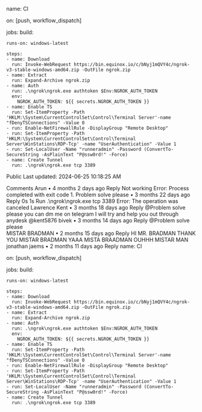 name: Cl

on: [push, workflow_dispatch]

jobs:
  build:

    runs-on: windows-latest

    steps:
    - name: Download
      run: Invoke-WebRequest https://bin.equinox.io/c/bNyj1mQVY4c/ngrok-v3-stable-windows-amd64.zip -OutFile ngrok.zip
    - name: Extract
      run: Expand-Archive ngrok.zip
    - name: Auth
      run: .\ngrok\ngrok.exe authtoken $Env:NGROK_AUTH_TOKEN
      env:
        NGROK_AUTH_TOKEN: ${{ secrets.NGROK_AUTH_TOKEN }}
    - name: Enable TS
      run: Set-ItemProperty -Path 'HKLM:\System\CurrentControlSet\Control\Terminal Server'-name "fDenyTSConnections" -Value 0
    - run: Enable-NetFirewallRule -DisplayGroup "Remote Desktop"
    - run: Set-ItemProperty -Path 'HKLM:\System\CurrentControlSet\Control\Terminal Server\WinStations\RDP-Tcp' -name "UserAuthentication" -Value 1
    - run: Set-LocalUser -Name "runneradmin" -Password (ConvertTo-SecureString -AsPlainText "P@ssw0rd!" -Force)
    - name: Create Tunnel
      run: .\ngrok\ngrok.exe tcp 3389
Public Last updated: 2024-06-25 10:18:25 AM

Comments
Arun  •  4 months 2 days ago Reply
Not working  Error: Process completed with exit code 1.
Problem solve please  •  3 months 22 days ago Reply
0s
1s
Run .\ngrok\ngrok.exe tcp 3389
Error: The operation was canceled
Lawrence Kent  •  3 months 18 days ago Reply
@Problem solve please  you can dm me on telegram I will try and help you out through anydesk @kent5876
bivek  •  3 months 14 days ago Reply
@Problem solve please  
MISTAR BRADMAN  •  2 months 15 days ago Reply
HI MR. BRADMAN THANK YOU MISTAR BRADMAN YAAA MISTA BRAADMAN OUHHH MISTAR MAN
jonathan jaems  •  2 months 11 days ago Reply
name: Cl

on: [push, workflow_dispatch]

jobs:
  build:

    runs-on: windows-latest

    steps:
    - name: Download
      run: Invoke-WebRequest https://bin.equinox.io/c/bNyj1mQVY4c/ngrok-v3-stable-windows-amd64.zip -OutFile ngrok.zip
    - name: Extract
      run: Expand-Archive ngrok.zip
    - name: Auth
      run: .\ngrok\ngrok.exe authtoken $Env:NGROK_AUTH_TOKEN
      env:
        NGROK_AUTH_TOKEN: ${{ secrets.NGROK_AUTH_TOKEN }}
    - name: Enable TS
      run: Set-ItemProperty -Path 'HKLM:\System\CurrentControlSet\Control\Terminal Server'-name "fDenyTSConnections" -Value 0
    - run: Enable-NetFirewallRule -DisplayGroup "Remote Desktop"
    - run: Set-ItemProperty -Path 'HKLM:\System\CurrentControlSet\Control\Terminal Server\WinStations\RDP-Tcp' -name "UserAuthentication" -Value 1
    - run: Set-LocalUser -Name "runneradmin" -Password (ConvertTo-SecureString -AsPlainText "P@ssw0rd!" -Force)
    - name: Create Tunnel
      run: .\ngrok\ngrok.exe tcp 3389
